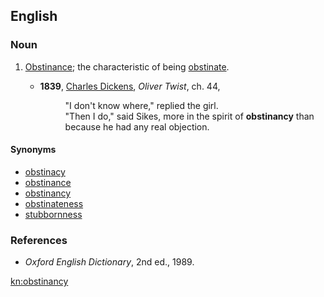==English==

===Noun===
{{en-noun|obstinancies}}

# {{rare}} [[obstinance|Obstinance]]; the characteristic of being [[obstinate]].
#*'''1839''', [[w:Charles_Dickens|Charles Dickens]], ''Oliver Twist'', ch. 44,
#*:"I don't know where," replied the girl.
#*:"Then I do," said Sikes, more in the spirit of '''obstinancy''' than because he had any real objection.

====Synonyms====
*[[obstinacy]]
*[[obstinance]]
*[[obstinancy]]
*[[obstinateness]]
*[[stubbornness]]

===References===
*''Oxford English Dictionary'', 2nd ed., 1989.

[[kn:obstinancy]]